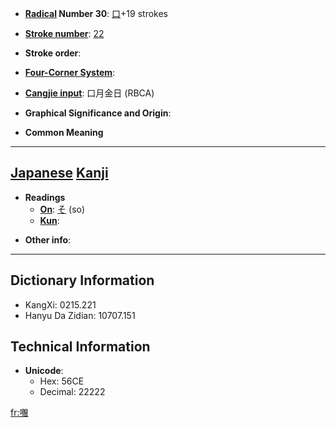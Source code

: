 * '''[[Wiktionary:Chinese radical index| Radical]] Number 30''': [[Wiktionary:Chinese radical index 口|口]]+19 strokes

* '''[[Wiktionary:Chinese total strokes index|Stroke number]]''': [[Wiktionary:Chinese total strokes index 22|22]]

* '''Stroke order''': 

* '''[[Wiktionary:Chinese four corner index|Four-Corner System]]''': 

* '''[[Wiktionary:Chinese Cangjie index|Cangjie input]]''': 口月金日 (RBCA)

* '''Graphical Significance and Origin''': 

* '''Common Meaning'''

----

== [[Japanese]] [[Kanji]] ==

* '''Readings'''
** '''[[On]]''': [[そ]] (so)
** '''[[Kun]]''': 

* '''Other info''':  

----

== Dictionary Information ==

* KangXi: 0215.221
* Hanyu Da Zidian: 10707.151

== Technical Information ==

* '''Unicode''':
** Hex: 56CE
** Decimal: 22222

[[fr:囎]]